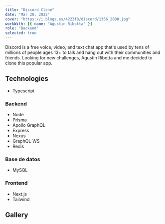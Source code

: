 ```yaml
---
title: "Discord Clone"
date: "Mar 20, 2022"
cover: "https://i.blogs.es/4223f8/discord/1366_2000.jpg"
workWith: [{ name: "Agustin Ribotta" }]
role: "Backend"
selected: true
---
```


Discord is a free voice, video, and text chat app that's used by tens of millions of people ages 13+ to talk and hang out with their communities and friends. Looking for new challenges, Agustin Ribotta and me decided to clone this popular app.

## Technologies

- Typescript

### Backend

- Node
- Prisma
- Apollo GraphQL
- Express
- Nexus
- GraphQL-WS
- Redis

### Base de datos

- MySQL

### Frontend

- Next.js
- Tailwind

## Gallery

<GalleryImage
  alt="landing page"
  image="https://user-images.githubusercontent.com/73872769/162990058-310ad207-e936-4230-88a5-53e2902b6ad5.png"
  caption="The landing page"
/>

<GalleryImage
  alt="login"
  image="https://user-images.githubusercontent.com/73872769/162990089-3ae063c7-ee93-4208-840b-6aa1c2aa0789.png"
  caption="Login"
/>

<GalleryImage
  alt="user's friend list"
  image="https://user-images.githubusercontent.com/73872769/162990125-4dfb5fb0-9cd1-4d8a-85f6-772cde227e1f.png"
  caption="User's friend list"
/>

<GalleryImage
  alt="server"
  image="https://user-images.githubusercontent.com/73872769/162990166-91af95eb-4373-41e7-83fb-adace85105f3.png"
  caption="A server"
/>